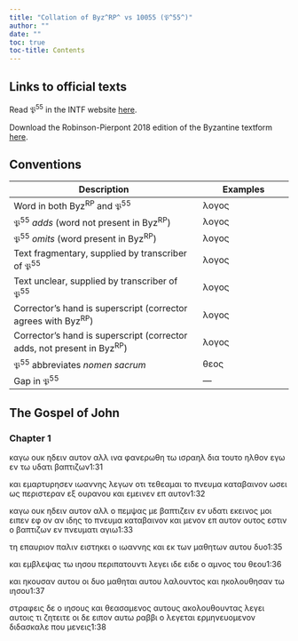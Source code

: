 ```yaml
---
title: "Collation of Byz^RP^ vs 10055 (𝔓^55^)"
author: ""
date: ""
toc: true
toc-title: Contents
---
```


::: {.callout-note appearance="minimal" icon="false" collapse="true"}
# Links to official texts

Read 𝔓^55^ in the INTF website [here](https://ntvmr.uni-muenster.de/manuscript-workspace?docID=10055).

Download the Robinson-Pierpont 2018 edition of the Byzantine textform [here](https://web.archive.org/web/20210413060536/https://byzantinetext.com/wp-content/uploads/2021/03/robinson-pierpont-2018-gnt-edition.pdf).


:::


::: {.callout-note appearance="minimal" icon="false" collapse="true"}
# Conventions

| Description                                                              	| Examples                           	|
|--------------------------------------------------------------------------	|------------------------------------	|
| Word in both Byz^RP^ and 𝔓^55^                                   	| λογος                              	|
| 𝔓^55^ *adds* (word not present in Byz^RP^)                       	| [λογος]{.greek-added}            	|
| 𝔓^55^ *omits* (word present in Byz^RP^)                          	| [λογος]{.greek-omitted}          	|
| Text fragmentary, supplied by transcriber of 𝔓^55^               	| [λογος]{.greek-supplied}         	|
| Text unclear, supplied by transcriber of 𝔓^55^                   	| [λογος]{.unclear}                	|
| Corrector's hand is superscript (corrector agrees with Byz^RP^)          	| [λογος]{.corr}                   	|
| Corrector's hand is superscript (corrector adds, not present in Byz^RP^) 	| [[λογος]{.corr}]{.greek-added} 	|
| 𝔓^55^ abbreviates *nomen sacrum*                                 	| [θεος]{.greek-abbr}            	|
| Gap in 𝔓^55^                                                     	| [―]{.gap}                        	|
:::

## The Gospel of John

### Chapter 1

[καγω]{.greek-supplied} [ουκ]{.greek-supplied} [ηδειν]{.greek-supplied} [αυτο]{.greek-supplied}[ν]{.unclear} [αλλ]{.greek-supplied} [ινα]{.greek-supplied} [φανερωθη]{.greek-supplied} [τω]{.greek-supplied} [ισραηλ]{.greek-abbr} [δια]{.greek-supplied} [τουτο]{.greek-supplied} [ηλθον]{.greek-supplied} [εγω]{.greek-supplied} [ε]{.greek-supplied}ν [τω]{.greek-omitted} υδα[τι]{.greek-supplied} [βαπτιζων]{.greek-supplied}[1:31]{.aside}

[κ]{.unclear}αι εμαρτυ[ρησεν]{.greek-supplied} [ιωανν]{.greek-supplied}[η]{.unclear}ς λεγων [οτι]{.greek-supplied} [τεθεαμαι]{.greek-supplied} [τ]{.greek-supplied}[ο]{.unclear} [πνευμα]{.greek-abbr} κατα[βαινον]{.greek-supplied} [ωσει]{.greek-omitted} [[ως]{.greek-supplied}]{.greek-added} [π]{.unclear}εριστερα[ν]{.unclear} [εξ]{.greek-supplied} [ουρανου]{.greek-supplied} [κ]{.greek-supplied}[α]{.unclear}ι εμεινεν [επ]{.greek-supplied} [αυτον]{.greek-supplied}[1:32]{.aside}

[κα]{.greek-supplied}γω ουκ η[δειν]{.unclear} [αυτον]{.greek-supplied} [αλλ]{.greek-supplied} [ο]{.greek-supplied} [π]{.unclear}εμψας μ[ε]{.unclear} [βα]{.unclear}[πτιζειν]{.greek-supplied} [εν]{.greek-supplied} [υ]{.unclear}δατι εκ[εινο]{.unclear}[ς]{.greek-supplied} [μοι]{.greek-supplied} [ειπεν]{.greek-supplied} [ε]{.greek-supplied}[φ]{.unclear} ον αν ι[δ]{.unclear}ης [το]{.greek-supplied} [πνευμα]{.greek-abbr} [κατα]{.greek-supplied}[β]{.unclear}αινον και [μενον]{.greek-supplied} [επ]{.greek-supplied} [α]{.greek-supplied}[υ]{.unclear}τ[ο]{.unclear}ν ουτο[ς]{.unclear} [εστιν]{.greek-supplied} [ο]{.greek-supplied} [βαπτιζων]{.greek-supplied} [ε]{.unclear}ν [πνευματι]{.greek-abbr} [αγιω]{.greek-omitted}[1:33]{.aside}

[τ]{.unclear}[η]{.greek-supplied} [επαυριον]{.greek-supplied} [παλιν]{.greek-supplied} [ειστηκει]{.greek-supplied} ο [ι]{.unclear}ωα[ννης]{.greek-supplied} [και]{.greek-supplied} [εκ]{.greek-supplied} [των]{.greek-supplied} [μα]{.greek-supplied}[θη]{.unclear}τ[ων]{.unclear} [α]{.unclear}[υτου]{.greek-supplied} [δυο]{.greek-supplied}[1:35]{.aside}

[και]{.greek-supplied} [εμβλε]{.greek-supplied}ψας τω [ιησου]{.greek-abbr} [π]{.unclear}[εριπατουντι]{.greek-supplied} [λε]{.greek-supplied}γει [ιδε]{.greek-omitted} [ειδε]{.greek-added} ο α[μνος]{.greek-supplied} [του]{.greek-supplied} [θεου]{.greek-abbr}[1:36]{.aside}

[και]{.greek-supplied} ηκουσαν [αυτου]{.greek-omitted} ο[ι]{.greek-supplied} [δυο]{.greek-supplied} [μαθηται]{.greek-supplied} [[αυ]{.greek-supplied}του]{.greek-added} λαλου[ν]{.unclear}[τος]{.greek-supplied} [και]{.greek-supplied} [ηκολου]{.greek-supplied}[θ]{.unclear}ησαν τω [ιησου]{.greek-abbr}[1:37]{.aside}

[στραφεις]{.greek-supplied} [δε]{.greek-supplied} [ο]{.unclear} [ιησους]{.greek-abbr} και θεα[σ]{.unclear}[αμενος]{.greek-supplied} [αυτους]{.greek-supplied} [α]{.unclear}κολουθουν[τας]{.greek-supplied} [λεγει]{.greek-supplied} [αυ]{.greek-supplied}τοις τι ζητ[ειτε]{.greek-supplied} [οι]{.greek-omitted} [δε]{.greek-omitted} [ειπον]{.greek-omitted} [αυτω]{.greek-omitted} [ραββι]{.greek-omitted} [ο]{.greek-omitted} [λεγεται]{.greek-omitted} [ερμηνευομενον]{.greek-omitted} [διδασκαλε]{.greek-omitted} [που]{.greek-omitted} [μενεις]{.greek-omitted}[1:38]{.aside}

